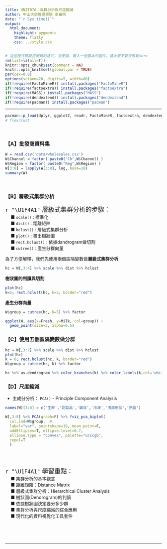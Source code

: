 ```yaml
---
title: UNIT07A：集群分析與尺度縮減
author: 中山大學管理學院 卓雍然
date: "`r Sys.time()`"
output: 
  html_document:
    highlight: pygments
    theme: flatly
    css: ../style.css
---
```


```r
# 這些程式碼設定網頁的格式，並安裝、載入一些基本的套件，請大家不要去改動<br>
rm(list=ls(all=T))
knitr::opts_chunk$set(comment = NA)
knitr::opts_knit$set(global.par = TRUE)
par(cex=0.8)
options(scipen=20, digits=5, width=80)
if(!require(FactoMineR)) install.packages("FactoMineR")
if(!require(factoextra)) install.packages("factoextra")
if(!require(MASS)) install.packages("MASS")
if(!require(dendextend)) install.packages("dendextend")
if(!require(pacman)) install.packages("pacman")
```
<hr>

```r
pacman::p_load(dplyr, ggplot2, readr, FactoMineR, factoextra, dendextend)
# flexclust 
```
<br>

### 【A】批發商資料集

```r
W = read.csv('data/wholesales.csv')
W$Channel = factor( paste0("Ch",W$Channel) )
W$Region = factor( paste0("Reg",W$Region) )
W[3:8] = lapply(W[3:8], log, base=10)
summary(W)
```
<br>

### 【B】層級式集群分析

<p class="wwl">
<span style="font-size:20px">`r "\U1F4A1"` 層級式集群分析的步驟：</span><br>
&emsp; ■ `scale()` : 標準化<br>
&emsp; ■ `dist()` : 距離矩陣<br>
&emsp; ■ `hclust()` : 層級式集群分析<br>
&emsp; ■ `plot()` : 畫出樹狀圖<br>
&emsp; ■ `rect.hclust()` : 依據dandrogram做切割<br>
&emsp; ■ `cutree()` : 產生分群向量<br>
</p class="wwl">

為了方便解釋，我們先使用兩個區隔變數做**層級式集群分析**
```r
hc = W[,3:4] %>% scale %>% dist %>% hclust
```

**樹狀圖的判讀與切割**
```r
plot(hc)
k=5; rect.hclust(hc, k=5, border="red")
```

**產生分群向量**
```r
W$group = cutree(hc, k=5) %>% factor
```

```r
ggplot(W, aes(x=Fresh, y=Milk, col=group)) +
  geom_point(size=3, alpha=0.5)
```


### 【C】使用五個區隔變數做分群
```r
hc = W[,3:7] %>% scale %>% dist %>% hclust
plot(hc)
k = 6; rect.hclust(hc, k, border="red")
W$group = cutree(hc, k) %>% factor
```

```r
hc %>% as.dendrogram %>% color_branches(k) %>% color_labels(k,col='white') %>% plot
```


### 【D】尺度縮減

+ 主成分分析： `PCA()` - Principle Component Analysis

```r
names(W)[3:8] = c('生鮮','奶製品','雜貨','冷凍','清潔用品','熟食')

W[,3:8] %>% PCA(graph=F) %>% fviz_pca_biplot(
  col.ind=W$group,  # 
  label="var", pointshape=19, mean.point=F,
  addEllipses=T, ellipse.level=0.7,
  ellipse.type = "convex", palette="ucscgb",
  repel=T
  )
```
<br><br>

<p class="wwl">
<span style="font-size:20px">`r "\U1F4A1"` 學習重點：</span><br>
&emsp; ■ 集群分析的基本觀念<br>
&emsp; ■ 距離矩陣：Distance Matrix<br>
&emsp; ■ 層級式集群分析：Hierarchical Cluster Analysis<br>
&emsp; ■ 樹狀圖(Dendrogram)的判讀<br>
&emsp; ■ 依據樹狀圖決定要分多少群<br>
&emsp; ■ 集群分析與尺度縮減的綜合應用<br>
&emsp; ■ 現代化的資料視覺化工具套件<br>
</p class="wwl">

<br><br><br><hr>

